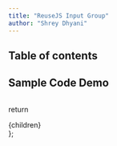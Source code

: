 ```yaml
---
title: "ReuseJS Input Group"
author: "Shrey Dhyani"
---
```



## Table of contents

## Sample Code Demo

<Sample/>

```js path=../../components/input-group/Sample name=Sample
```


  return <div className="prose max-w-full mx-4 pb-10" >{children}</div>
};
